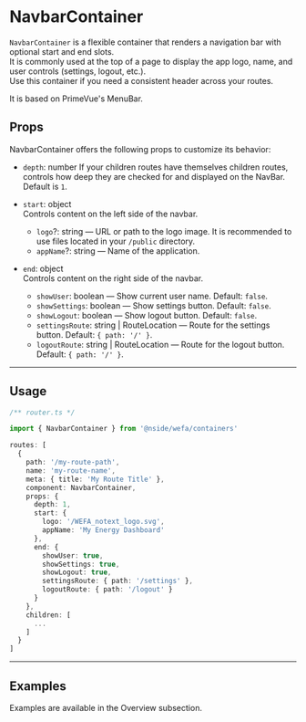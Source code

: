 
<Meta title='Router containers/NavbarContainer' />

# NavbarContainer

`NavbarContainer` is a flexible container that renders a navigation bar with optional start and end slots.\
It is commonly used at the top of a page to display the app logo, name, and user controls (settings, logout, etc.).\
Use this container if you need a consistent header across your routes.

It is based on PrimeVue's MenuBar.

## Props

NavbarContainer offers the following props to customize its behavior:

- `depth`: number
  If your children routes have themselves children routes, controls how deep they are checked for and displayed on the NavBar.
  Default is `1`.

- `start`: object  
  Controls content on the left side of the navbar.
  - `logo`?: string — URL or path to the logo image. It is recommended to use files located in your `/public` directory.
  - `appName`?: string — Name of the application.

- `end`: object  
  Controls content on the right side of the navbar.
  - `showUser`: boolean — Show current user name. Default: `false`.
  - `showSettings`: boolean — Show settings button. Default: `false`.
  - `showLogout`: boolean — Show logout button. Default: `false`.
  - `settingsRoute`: string | RouteLocation — Route for the settings button. Default: `{ path: '/' }`.
  - `logoutRoute`: string | RouteLocation — Route for the logout button. Default: `{ path: '/' }`.

---

## Usage

```ts
/** router.ts */

import { NavbarContainer } from '@nside/wefa/containers'

routes: [
  {
    path: '/my-route-path',
    name: 'my-route-name',
    meta: { title: 'My Route Title' },
    component: NavbarContainer,
    props: {
      depth: 1,
      start: {
        logo: '/WEFA_notext_logo.svg',
        appName: 'My Energy Dashboard'
      },
      end: {
        showUser: true,
        showSettings: true,
        showLogout: true,
        settingsRoute: { path: '/settings' },
        logoutRoute: { path: '/logout' }
      }
    },
    children: [
      ...
    ]
  }
]
```

---

## Examples

Examples are available in the Overview subsection.
